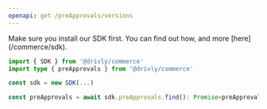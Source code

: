 ```yaml
---
openapi: get /preApprovals/versions
---
```


<Accordion title="Usage with the Drivly SDK" icon="code-simple">
  <Note>
    <span class="font-medium">Make sure you install our SDK first. You can find out how, and more [here](/commerce/sdk).</span>
  </Note>

```typescript
import { SDK } from '@drivly/commerce'
import type { preApprovals } from '@drivly/commerce'

const sdk = new SDK(...)

const preApprovals = await sdk.preApprovals.find(): Promise<preApprovals[]>
```

</Accordion>
